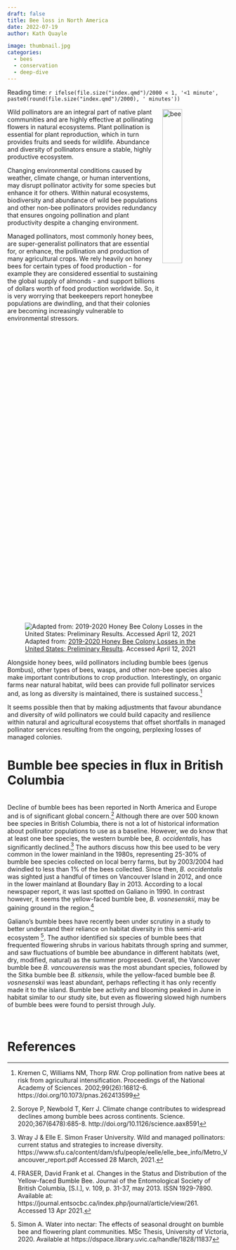 ```yaml
---
draft: false
title: Bee loss in North America
date: 2022-07-19
author: Kath Quayle

image: thumbnail.jpg
categories:
  - bees
  - conservation
  - deep-dive
---
```


Reading time: `r ifelse(file.size("index.qmd")/2000 < 1, '<1 minute', paste0(round(file.size("index.qmd")/2000), ' minutes'))`

<img src="thumbnail.jpg" alt="bee" class="image" style="width: 30%; float:right; margin-top:0.2em; margin-left:6px;">  

Wild pollinators are an integral part of native plant communities and are highly effective at pollinating flowers in natural ecosystems. Plant pollination is essential for plant reproduction, which in turn provides fruits and seeds for wildlife. Abundance and diversity of pollinators ensure a stable, highly productive ecosystem.   

Changing environmental conditions caused by weather, climate change, or human interventions, may disrupt pollinator activity for some species but enhance it for others. Within natural ecosystems, biodiversity and abundance of wild bee populations and other non-bee pollinators provides redundancy that ensures ongoing pollination and plant productivity despite a changing environment. 
 



Managed pollinators, most commonly honey bees, are super-generalist pollinators that are essential for, or enhance, the pollination and production of many agricultural crops. We rely heavily on honey bees for certain types of food production - for example they are considered essential to sustaining the global supply of almonds - and support billions of dollars worth of food production worldwide. So, it is very worrying that beekeepers report honeybee populations are dwindling, and that their colonies are becoming increasingly vulnerable to environmental stressors. 

![Adapted from: [2019-2020 Honey Bee Colony Losses in the United States: Preliminary Results](https://beeinformed.org/wp-content/uploads/2020/06/BIP_2019_2020_Losses_Abstract.pdf). Accessed April 12, 2021](bee_losses.png)


Alongside honey bees, wild pollinators including bumble bees (genus Bombus), other types of bees, wasps, and other non-bee species also make important contributions to crop production. Interestingly, on organic farms near natural habitat, wild bees can provide full pollinator services and, as long as diversity is maintained, there is sustained success.[^1]   

It seems possible then that by making adjustments that favour abundance and diversity of wild pollinators we could build capacity and resilience within natural and agricultural ecosystems that offset shortfalls in managed pollinator services resulting from the ongoing, perplexing losses of managed colonies. 


# Bumble bee species in flux in British Columbia

<br>
Decline of bumble bees has been reported in North America and Europe and is of significant global concern.[^2] Although there are over 500 known bee species in British Columbia, there is not a lot of historical information about pollinator populations to use as a baseline. However, we do know that at least one bee species, the western bumble bee, *B. occidentalis*, has significantly declined.[^3] The authors discuss how this bee used to be very common in the lower mainland in the 1980s, representing 25-30% of bumble bee species collected on local berry farms, but by 2003/2004 had dwindled to less than 1% of the bees collected. Since then, *B. occidentalis* was sighted just a handful of times on Vancouver Island in 2012, and once in the lower mainland at Boundary Bay in 2013. According to a local newspaper report, it was last spotted on Galiano in 1990. In contrast however, it seems the yellow-faced bumble bee, *B. vosnesenskii*, may be gaining ground in the region.[^4] 
 
 
Galiano's bumble bees have recently been under scrutiny in a study to better understand their reliance on habitat diversity in this semi-arid
ecosystem [^5]. The author identified six species of bumble bees that frequented flowering shrubs in various habitats through spring and summer, and saw fluctuations of bumble bee abundance in different habitats (wet, dry, modified, natural) as the summer progressed. Overall, the Vancouver bumble bee *B. vancouverensis* was the most abundant species, followed by the Sitka bumble bee *B. sitkensis*, while the yellow-faced bumble bee *B. vosnesenskii* was least abundant, perhaps reflecting it has only recently made it to the island. Bumble bee activity and blooming peaked in June in habitat similar to our study site, but even as flowering slowed high numbers of bumble bees were found to persist through July.  

<br>

# References
 
 
[^1]: Kremen C, Williams NM, Thorp RW. Crop pollination from native bees at risk from agricultural intensification. Proceedings of the National Academy of Sciences. 2002;99(26):16812-6. https://doi.org/10.1073/pnas.262413599  

[^2]: Soroye P, Newbold T, Kerr J. Climate change contributes to widespread declines among bumble bees across continents. Science. 2020;367(6478):685-8.  http://doi.org/10.1126/science.aax8591     

[^3]: Wray J & Elle E. Simon Fraser University. Wild and managed pollinators: current status and strategies to increase diversity. https://www.sfu.ca/content/dam/sfu/people/eelle/elle_bee_info/Metro_Vancouver_report.pdf Accessed 28 March, 2021.  

[^4]: FRASER, David Frank et al. Changes in the Status and Distribution of the Yellow-faced Bumble Bee. Journal of the Entomological Society of British Columbia, [S.l.], v. 109, p. 31-37, may 2013. ISSN 1929-7890. Available at: https://journal.entsocbc.ca/index.php/journal/article/view/261. Accessed 13 Apr 2021.   
 
[^5]: Simon A. Water into nectar: The effects of seasonal drought on bumble bee and flowering plant communities. MSc Thesis, University of Victoria, 2020. Available at https://dspace.library.uvic.ca/handle/1828/11837  
 
 


